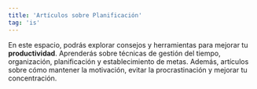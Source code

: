 ```yaml
---
title: 'Artículos sobre Planificación'
tag: 'is'
---
```


En este espacio, podrás explorar consejos y herramientas para mejorar tu **productividad**. Aprenderás sobre técnicas de gestión del tiempo, organización, planificación y establecimiento de metas. Además, artículos sobre cómo mantener la motivación, evitar la procrastinación y mejorar tu concentración.